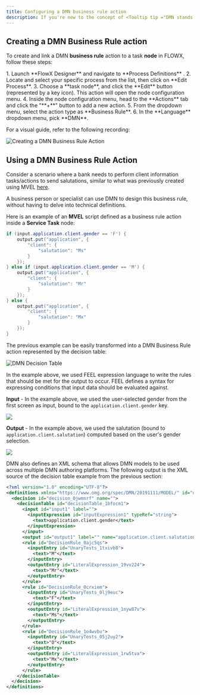 ```yaml
---
title: Configuring a DMN business rule action
description: If you're new to the concept of <Tooltip tip ="DMN stands for Decision Model and Notation. It is a graphical language used to specify business decisions. DMN helps convert complex decision-making code into easily readable diagrams."> **Decision Model and Notation (DMN)** </Tooltip>, you can get started with a brief overview in the [Intro to DMN](../../../platform-overview/frameworks-and-standards/business-process-industry-standards/intro-to-dmn) section.
---
```


## Creating a DMN Business Rule action

To create and link a DMN <Tooltip tip ="Business rules are actions that can be configured on task/user task nodes in a business process. Business rules can be written in various script languages such as MVEL, JavaScript, Python, Groovy, or DMN (Decision Model and Notation).">**business rule** </Tooltip> action to a task **node** in FLOWX, follow these steps:

<Steps>
1. Launch <Tooltip tip ="The Designer is the FLOWX.AI no-code visual development environment. It allows users to create web and mobile applications without having to know how to code."> **FlowX Designer** </Tooltip> and navigate to <Tooltip tip ="The core of the platform is the process definition, which is the blueprint of the business process made up of nodes that are linked by sequences."> **Process Definitions** </Tooltip>.
2. Locate and select your specific process from the list, then click on **Edit Process**.
3. Choose a **task node**, and click the **Edit** button (represented by a key icon). This action will open the node configuration menu.
4. Inside the node configuration menu, head to the **Actions** tab and click the "**+**" button to add a new action.
5. From the dropdown menu, select the action type as **Business Rule**.
6. In the **Language** dropdown menu, pick **DMN**.
</Steps>

For a visual guide, refer to the following recording:

![Creating a DMN Business Rule Action](https://s3.eu-west-1.amazonaws.com/docx.flowx.ai/building-blocks/create_dmn_business_rule_action.gif)

## Using a DMN Business Rule Action

Consider a scenario where a bank needs to perform client information tasks/actions to send salutations, similar to what was previously created using MVEL [here](./business-rule-action#business-rules-examples). 

A business person or specialist can use DMN to design this business rule, without having to delve into technical definitions.

Here is an example of an **MVEL** script defined as a business rule action inside a **Service Task** node:

```java
if (input.application.client.gender == 'F') {
    output.put("application", {
        "client": {
            "salutation": "Ms"
        }
    });
} else if (input.application.client.gender == 'M') {
    output.put("application", {
        "client": {
            "salutation": "Mr"
        }
    });
} else {
    output.put("application", {
        "client": {
            "salutation": "Mx"
        }
    });
}
```

The previous example can be easily transformed into a DMN Business Rule action represented by the decision table:

![DMN Decision Table](https://s3.eu-west-1.amazonaws.com/docx.flowx.ai/release34/dmn_decision_ex.png)

In the example above, we used FEEL expression language to write the rules that should be met for the output to occur. FEEL defines a syntax for expressing conditions that input data should be evaluated against.

**Input** - In the example above, we used the user-selected gender from the first screen as input, bound to the `application.client.gender` key.

![](https://s3.eu-west-1.amazonaws.com/docx.flowx.ai/release34/dmn_screen.png)

**Output** - In the example above, we used the salutation (bound to `application.client.salutation`) computed based on the user's gender selection.

![](https://s3.eu-west-1.amazonaws.com/docx.flowx.ai/release34/dmn_salutation.png)

DMN also defines an XML schema that allows DMN models to be used across multiple DMN authoring platforms. The following output is the XML source of the decision table example from the previous section:

```xml
<?xml version="1.0" encoding="UTF-8"?>
<definitions xmlns="https://www.omg.org/spec/DMN/20191111/MODEL/" id="definitions_04nvgw7" name="definitions" namespace="http://camunda.org/schema/1.0/dmn" exporter="dmn-js (https://demo.bpmn.io/dmn)" exporterVersion="11.0.1">
  <decision id="decision_0jwmnrf" name="">
    <decisionTable id="decisionTable_1bfocm1">
      <input id="input1" label="">
        <inputExpression id="inputExpression1" typeRef="string">
          <text>application.client.gender</text>
        </inputExpression>
      </input>
      <output id="output1" label="" name="application.client.salutation" typeRef="string" />
      <rule id="DecisionRule_0ajc5qs">
        <inputEntry id="UnaryTests_1txivb8">
          <text>"M"</text>
        </inputEntry>
        <outputEntry id="LiteralExpression_19vv224">
          <text>"Mr"</text>
        </outputEntry>
      </rule>
      <rule id="DecisionRule_0crxiem">
        <inputEntry id="UnaryTests_0lj9euc">
          <text>"F"</text>
        </inputEntry>
        <outputEntry id="LiteralExpression_1nyw87v">
          <text>"Ms"</text>
        </outputEntry>
      </rule>
      <rule id="DecisionRule_1o4wvbu">
        <inputEntry id="UnaryTests_05j2uy2">
          <text>"O"</text>
        </inputEntry>
        <outputEntry id="LiteralExpression_1rw5tva">
          <text>"Mx"</text>
        </outputEntry>
      </rule>
    </decisionTable>
  </decision>
</definitions>

```
